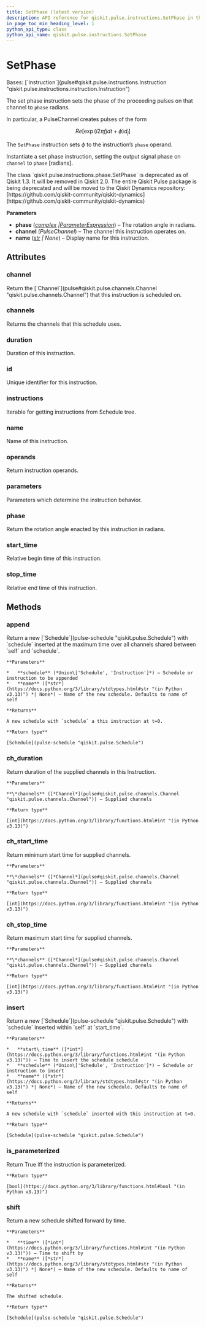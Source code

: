 ```yaml
---
title: SetPhase (latest version)
description: API reference for qiskit.pulse.instructions.SetPhase in the latest version of qiskit
in_page_toc_min_heading_level: 1
python_api_type: class
python_api_name: qiskit.pulse.instructions.SetPhase
---
```


# SetPhase

<Class id="qiskit.pulse.instructions.SetPhase" isDedicatedPage={true} github="https://github.com/Qiskit/qiskit/tree/stable/1.3/qiskit/pulse/instructions/phase.py#L93-L152" signature="qiskit.pulse.instructions.SetPhase(phase, channel, name=None)" modifiers="class">
  Bases: [`Instruction`](pulse#qiskit.pulse.instructions.Instruction "qiskit.pulse.instructions.instruction.Instruction")

  The set phase instruction sets the phase of the proceeding pulses on that channel to `phase` radians.

  In particular, a PulseChannel creates pulses of the form

$$
Re[\exp(i 2\pi f jdt + \phi) d_j]
$$

  The `SetPhase` instruction sets $\phi$ to the instruction’s `phase` operand.

  Instantiate a set phase instruction, setting the output signal phase on `channel` to `phase` \[radians].

  <Admonition title="Deprecated since version 1.3" type="danger">
    The class `qiskit.pulse.instructions.phase.SetPhase` is deprecated as of Qiskit 1.3. It will be removed in Qiskit 2.0. The entire Qiskit Pulse package is being deprecated and will be moved to the Qiskit Dynamics repository: [https://github.com/qiskit-community/qiskit-dynamics](https://github.com/qiskit-community/qiskit-dynamics)
  </Admonition>

  **Parameters**

  *   **phase** ([*complex*](https://docs.python.org/3/library/functions.html#complex "(in Python v3.13)")  *|*[*ParameterExpression*](circuit-parameter-expression "qiskit.circuit.parameterexpression.ParameterExpression")) – The rotation angle in radians.
  *   **channel** (*PulseChannel*) – The channel this instruction operates on.
  *   **name** ([*str*](https://docs.python.org/3/library/stdtypes.html#str "(in Python v3.13)") *| None*) – Display name for this instruction.

  ## Attributes

  ### channel

  <Attribute id="qiskit.pulse.instructions.SetPhase.channel">
    Return the [`Channel`](pulse#qiskit.pulse.channels.Channel "qiskit.pulse.channels.Channel") that this instruction is scheduled on.
  </Attribute>

  ### channels

  <Attribute id="qiskit.pulse.instructions.SetPhase.channels">
    Returns the channels that this schedule uses.
  </Attribute>

  ### duration

  <Attribute id="qiskit.pulse.instructions.SetPhase.duration">
    Duration of this instruction.
  </Attribute>

  ### id

  <Attribute id="qiskit.pulse.instructions.SetPhase.id">
    Unique identifier for this instruction.
  </Attribute>

  ### instructions

  <Attribute id="qiskit.pulse.instructions.SetPhase.instructions">
    Iterable for getting instructions from Schedule tree.
  </Attribute>

  ### name

  <Attribute id="qiskit.pulse.instructions.SetPhase.name">
    Name of this instruction.
  </Attribute>

  ### operands

  <Attribute id="qiskit.pulse.instructions.SetPhase.operands">
    Return instruction operands.
  </Attribute>

  ### parameters

  <Attribute id="qiskit.pulse.instructions.SetPhase.parameters">
    Parameters which determine the instruction behavior.
  </Attribute>

  ### phase

  <Attribute id="qiskit.pulse.instructions.SetPhase.phase">
    Return the rotation angle enacted by this instruction in radians.
  </Attribute>

  ### start\_time

  <Attribute id="qiskit.pulse.instructions.SetPhase.start_time">
    Relative begin time of this instruction.
  </Attribute>

  ### stop\_time

  <Attribute id="qiskit.pulse.instructions.SetPhase.stop_time">
    Relative end time of this instruction.
  </Attribute>

  ## Methods

  ### append

  <Function id="qiskit.pulse.instructions.SetPhase.append" github="https://github.com/Qiskit/qiskit/tree/stable/1.3/qiskit/pulse/instructions/instruction.py#L187-L200" signature="append(schedule, name=None)">
    Return a new [`Schedule`](pulse-schedule "qiskit.pulse.Schedule") with `schedule` inserted at the maximum time over all channels shared between `self` and `schedule`.

    **Parameters**

    *   **schedule** (*Union\['Schedule', 'Instruction']*) – Schedule or instruction to be appended
    *   **name** ([*str*](https://docs.python.org/3/library/stdtypes.html#str "(in Python v3.13)") *| None*) – Name of the new schedule. Defaults to name of self

    **Returns**

    A new schedule with `schedule` a this instruction at t=0.

    **Return type**

    [Schedule](pulse-schedule "qiskit.pulse.Schedule")
  </Function>

  ### ch\_duration

  <Function id="qiskit.pulse.instructions.SetPhase.ch_duration" github="https://github.com/Qiskit/qiskit/tree/stable/1.3/qiskit/pulse/instructions/instruction.py#L114-L120" signature="ch_duration(*channels)">
    Return duration of the supplied channels in this Instruction.

    **Parameters**

    **\*channels** ([*Channel*](pulse#qiskit.pulse.channels.Channel "qiskit.pulse.channels.Channel")) – Supplied channels

    **Return type**

    [int](https://docs.python.org/3/library/functions.html#int "(in Python v3.13)")
  </Function>

  ### ch\_start\_time

  <Function id="qiskit.pulse.instructions.SetPhase.ch_start_time" github="https://github.com/Qiskit/qiskit/tree/stable/1.3/qiskit/pulse/instructions/instruction.py#L122-L129" signature="ch_start_time(*channels)">
    Return minimum start time for supplied channels.

    **Parameters**

    **\*channels** ([*Channel*](pulse#qiskit.pulse.channels.Channel "qiskit.pulse.channels.Channel")) – Supplied channels

    **Return type**

    [int](https://docs.python.org/3/library/functions.html#int "(in Python v3.13)")
  </Function>

  ### ch\_stop\_time

  <Function id="qiskit.pulse.instructions.SetPhase.ch_stop_time" github="https://github.com/Qiskit/qiskit/tree/stable/1.3/qiskit/pulse/instructions/instruction.py#L131-L139" signature="ch_stop_time(*channels)">
    Return maximum start time for supplied channels.

    **Parameters**

    **\*channels** ([*Channel*](pulse#qiskit.pulse.channels.Channel "qiskit.pulse.channels.Channel")) – Supplied channels

    **Return type**

    [int](https://docs.python.org/3/library/functions.html#int "(in Python v3.13)")
  </Function>

  ### insert

  <Function id="qiskit.pulse.instructions.SetPhase.insert" github="https://github.com/Qiskit/qiskit/tree/stable/1.3/qiskit/pulse/instructions/instruction.py#L169-L185" signature="insert(start_time, schedule, name=None)">
    Return a new [`Schedule`](pulse-schedule "qiskit.pulse.Schedule") with `schedule` inserted within `self` at `start_time`.

    **Parameters**

    *   **start\_time** ([*int*](https://docs.python.org/3/library/functions.html#int "(in Python v3.13)")) – Time to insert the schedule schedule
    *   **schedule** (*Union\['Schedule', 'Instruction']*) – Schedule or instruction to insert
    *   **name** ([*str*](https://docs.python.org/3/library/stdtypes.html#str "(in Python v3.13)") *| None*) – Name of the new schedule. Defaults to name of self

    **Returns**

    A new schedule with `schedule` inserted with this instruction at t=0.

    **Return type**

    [Schedule](pulse-schedule "qiskit.pulse.Schedule")
  </Function>

  ### is\_parameterized

  <Function id="qiskit.pulse.instructions.SetPhase.is_parameterized" github="https://github.com/Qiskit/qiskit/tree/stable/1.3/qiskit/pulse/instructions/instruction.py#L221-L223" signature="is_parameterized()">
    Return True iff the instruction is parameterized.

    **Return type**

    [bool](https://docs.python.org/3/library/functions.html#bool "(in Python v3.13)")
  </Function>

  ### shift

  <Function id="qiskit.pulse.instructions.SetPhase.shift" github="https://github.com/Qiskit/qiskit/tree/stable/1.3/qiskit/pulse/instructions/instruction.py#L153-L167" signature="shift(time, name=None)">
    Return a new schedule shifted forward by time.

    **Parameters**

    *   **time** ([*int*](https://docs.python.org/3/library/functions.html#int "(in Python v3.13)")) – Time to shift by
    *   **name** ([*str*](https://docs.python.org/3/library/stdtypes.html#str "(in Python v3.13)") *| None*) – Name of the new schedule. Defaults to name of self

    **Returns**

    The shifted schedule.

    **Return type**

    [Schedule](pulse-schedule "qiskit.pulse.Schedule")
  </Function>
</Class>

